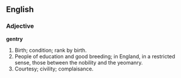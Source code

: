 ==English==

===Adjective===

'''gentry'''

#Birth; condition; rank by birth.
#People of education and good breeding; in England, in a restricted sense, those between the nobility and the yeomanry.
#Courtesy; civility; complaisance.